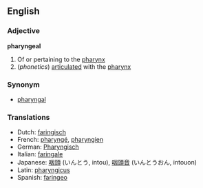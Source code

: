 ==English==
===Adjective===
'''pharyngeal'''

#Of or pertaining to the [[pharynx]]
#(''phonetics'') [[articulate]]d with the [[pharynx]]

===Synonym===
*[[pharyngal]]

===Translations===
*Dutch: [[faringisch]]
*French: [[pharyngé]], [[pharyngien]]
*German: [[Pharyngisch]]
*Italian: [[faringale]]
*Japanese: [[咽頭]] (いんとう, intou), [[咽頭音]] (いんとうおん, intouon)
*Latin: [[pharyngicus]]
*Spanish: [[faringeo]]